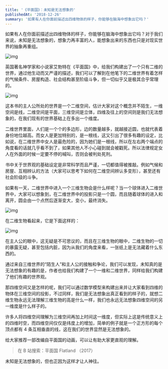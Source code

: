 ```yaml
---
title: '《平面国》：未知是无法想象的'
publishedAt: '2018-12-26'
summary: '如果有人在你面前描述出四维物体的样子，你能够在脑海中想象出它吗？'
---
```


如果有人在你面前描述出四维物体的样子，你能够在脑海中想象出它吗？对于我们来说，未知是无法想象的，想象力再丰富的人，能想象出来的东西也只是对现实世界的抽象再重组。

![img](https://imagedelivery.net/8B08sdLvw783CQcaKhUoYw/3e281957-e5cf-4946-26dc-9544b0bc0f00/public)

英国著名神学家和小说家艾勃特在《平面国》中，给我们构建出了一个只有二维的世界，通过他生动而又严谨的描述，我们可以了解到在他笔下的二维世界有着怎样的气候条件、房屋构造、社会结构甚至阶级斗争，但一切似乎又是极其合乎常理的。

![img](https://imagedelivery.net/8B08sdLvw783CQcaKhUoYw/76a0eb7a-f591-40f0-9880-b8f142b1e500/public)

这本书的主人公所处的世界是一个二维空间，估计大家对这个概念并不陌生，一维空间是线，二维空间是平面，三维空间是立体，四维及往上的空间则是我们无法想象的，在我们现有的世界基础上在多出一个维度。

二维世界里面，人们是一个个的多边形，边的数量越多，就越接近圆，也就代表着身份地位越高。而女人是更加特别的，是一根线，这又引出了很多有趣的设定，比如说，在二维世界中女人是最危险的，因为她们是一根线，所以在左右两个端点的角度看的话就几乎看不到了，如果其他人不小心碰到就会被戳死。所以法律规定女人在外面的时候一定要不停的喊叫，否则会被判处死刑。

书中关于世界观的基础设定是非常科学而且严谨，一切都值得被推敲。例如气候和房屋、互相辨认的方法（大家可以思考下如何在二维空间辨认多变形），甚至还有社会阶级的斗争。

如果有一天，二维世界中进入一个三维生物会是什么样呢？当一个球体进入二维世界中，大家可以想象到，在二维世界中的投影只是一个圆，而且随着球体的进入和离开，圆会由一个点然后逐渐变大，变小，最终消失。

![img](https://imagedelivery.net/8B08sdLvw783CQcaKhUoYw/39aa48e4-1be6-450e-5a83-42447fb66c00/public)

在二维生物看起来，它是下面这样的：

![img](https://imagedelivery.net/8B08sdLvw783CQcaKhUoYw/35ce1f32-b730-4d47-b205-2e73eb87d200/public)

在主人公的眼中，这无疑是不可思议的，而且在三维生物的眼中，二维生物的一切的暴露无疑，甚至包括内脏，因为从我们的角度来看，一张纸上是无法藏着什么东西的。

通过来自三维世界的“陌生人”和主人公的接触和争论，我们可以发现，未知真的是无法想象的有趣的是，作者也给我们构建了一个一维和二维世界，同样给我们构建了他们有趣的世界观。

那四维空间又是怎样的呢，我们可以通过数学模型来构建出来并让大家看到四维的物体在三维空间的投影，不过同样，我们是无法想象出真正看到的样子的，就想二维生物永远无法理解三维生物的高是什么一样，我们也永远无法想象四维空间的另一维度是什么样子的。

许多人将四维空间理解为三维空间再加上时间这一维度，但实际上这是传统意义上的四维时空，而四维空间仅仅是纬度上的增加，简单的例子就是一个正方形的每个顶点都有 4 条互相垂直的线，这在我们的世界显然是无法想象的。

给大家推荐一部改编自平面国的动画，可以让有助大家更直观的理解。

> 在 B 站搜索：平面国 Flatland （2017）

未知是无法想象的，但也正因为这样才让人神往。